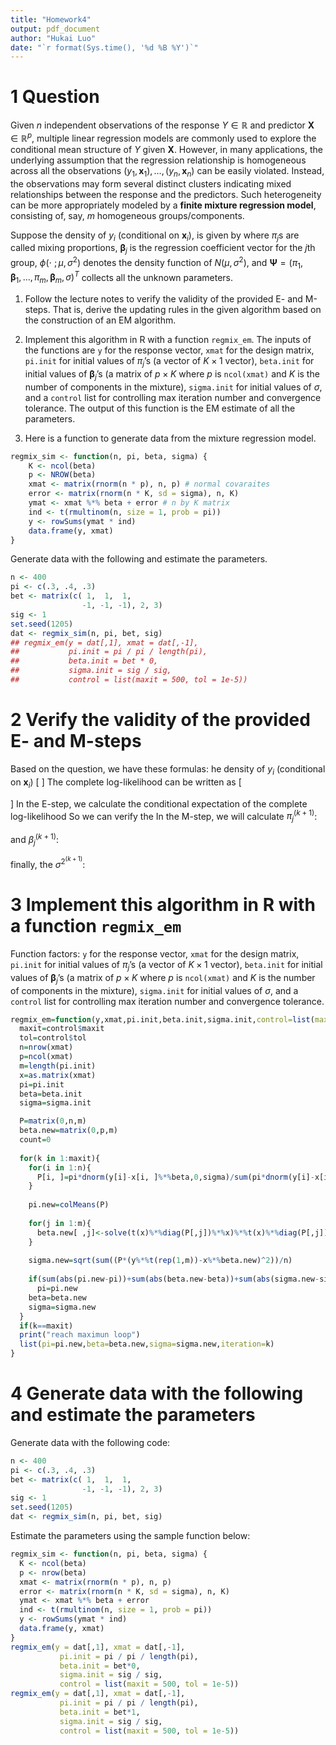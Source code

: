 ```yaml
---
title: "Homework4"
output: pdf_document
author: "Hukai Luo"
date: "`r format(Sys.time(), '%d %B %Y')`"
---
```


# 1 Question
Given $n$ independent observations of the response $Y \in \mathbb{R}$ and
predictor $\mathbf{X} \in \mathbb{R}^p$, multiple linear regression models are
commonly used to explore the conditional mean structure of $Y$ given
$\mathbf{X}$. However, in many applications, the underlying assumption that the
regression relationship is homogeneous across all the observations
$(y_1, \mathbf{x}_1),\ldots,(y_n, \mathbf{x}_n)$
can be easily violated. Instead, the observations may form several distinct clusters indicating mixed relationships between the response and the predictors. Such heterogeneity can be more appropriately
modeled by a __finite mixture regression model__, consisting of, say, $m$
homogeneous groups/components.


Suppose the density of $y_i$ (conditional on $\mathbf{x}_i$), is given by
\begin{eqnarray}
f(y_i\mid \mathbf{x}_i,\boldsymbol{\Psi})= \sum_{j=1}^{m} \pi_{j}\phi(y_i;\mathbf{x}_i^{\top}\boldsymbol{\beta}_{j}, \sigma^2),\qquad i=1,\ldots,n,
(\#eq:mixregequal)
\end{eqnarray}
where $\pi_j$s are called mixing proportions, $\boldsymbol{\beta}_j$ is the regression coefficient vector for the $j$th group, $\phi(\cdot\:;\mu,\sigma^2)$ denotes the density function of $N(\mu,\sigma^2)$, and $\boldsymbol{\Psi}=(\pi_1,\boldsymbol{\beta}_1,\ldots,\pi_m,\boldsymbol{\beta}_m,\sigma)^T$ collects all the unknown parameters.

1. Follow the lecture notes to verify the validity of the provided E- and M-steps. That is, derive the updating rules in the given algorithm based on
the construction of an EM algorithm.

1. Implement this algorithm in R with a function `regmix_em`.
The inputs of the functions are
`y` for the response vector,
`xmat` for the design matrix,
`pi.init` for initial values of $\pi_j$'s (a vector of $K\times
1$ vector),
`beta.init` for initial values of $\boldsymbol{\beta}_j$'s (a matrix of
$p \times K$ where $p$ is `ncol(xmat)` and $K$ is the number
of components in the mixture),
`sigma.init` for initial values of $\sigma$,
and a `control` list for controlling max iteration number and
convergence tolerance.
The output of this function is the EM estimate of all the parameters.

1. Here is a function to generate data from the mixture regression model.
```r
regmix_sim <- function(n, pi, beta, sigma) {
    K <- ncol(beta)
    p <- NROW(beta)
    xmat <- matrix(rnorm(n * p), n, p) # normal covaraites
    error <- matrix(rnorm(n * K, sd = sigma), n, K)
    ymat <- xmat %*% beta + error # n by K matrix
    ind <- t(rmultinom(n, size = 1, prob = pi))
    y <- rowSums(ymat * ind)
    data.frame(y, xmat)
}
```
Generate data with the following and estimate the parameters.
```r
n <- 400
pi <- c(.3, .4, .3)
bet <- matrix(c( 1,  1,  1, 
                -1, -1, -1), 2, 3)
sig <- 1
set.seed(1205)
dat <- regmix_sim(n, pi, bet, sig)
## regmix_em(y = dat[,1], xmat = dat[,-1], 
##           pi.init = pi / pi / length(pi),
##           beta.init = bet * 0,
##           sigma.init = sig / sig, 
##           control = list(maxit = 500, tol = 1e-5))
```

# 2 Verify the validity of the provided E- and M-steps

Based on the question, we have these formulas:\newline
he density of $y_i$ (conditional on $\mathbf{x}_i$)
\[
\begin{aligned}
f(y_i|x_i,\Psi)&=\sum_{j=1}^{m}\pi_j\phi(y_i;x_{i}^{T}\beta_j,\sigma^2 )
\end{aligned}
\]
The complete log-likelihood can be written as
\[
\begin{aligned}
l_{c}^{n}(\Psi )&=\sum_{i=1}^{n}\sum_{j=1}^{m}z_{ij}\ln\{\pi_j\phi(y_i-x_{i}^{T}\beta_j;0,\sigma^2 )\}
\end{aligned}
\]
In the E-step, we calculate the conditional expectation of the complete log-likelihood
\begin{align*}
E(z_{ij}|(x, y), \Psi^{(k)}) &= P(z_{ij} = 1|(x_i, y_i), \Psi^{(k)})\\
                             &= \frac{P(x_i, y_i, z_{ij}=1|\Psi^{(k)})}
                             {P(x_i, y_i|\Psi^{(k)})}\\
                             &= \frac{\pi_j^{(k)}\varphi(y_i-x_i^T\beta_j;0, \sigma^2)}
                             {\sum_{j=1}^m\pi_j^{(k)}\varphi(y_i-x_i^T\beta_j;0, \sigma^2)}\\
                             &=p_{ij}^{(k+1)}\\
\end{align*}
So we can verify the 
\begin{align*}
Q(\Psi | \Psi^{(k)}) &= E[l_n^c(\Psi)|(x,y)]\\
                     &= \sum_zP(z|(x, y), \Psi^{(k)}) l_n^c(\Psi)\\
                     &= \sum_zP(z|(x, y),\Psi^{(k)})\sum_{i=1}^n\sum_{j=1}^m 
                     z_{ij}\{log\pi_j+log\varphi(y_i-x_i^T\beta_j;0, \sigma^2)\}\\
                     &= \sum_{i=1}^n\sum_{j=1}^m [\sum_z z_{ij}P(z|(x, y), \Psi^{(k)})] 
                     \{log\pi_j+log\varphi(y_i-x_i^T\beta_j;0, \sigma^2)\}\\
                     &= \sum_{i=1}^n\sum_{j=1}^m E(z_{ij}|(x, y), \Psi^{(k)}) 
                     \{log\pi_j+log\varphi(y_i-x_i^T\beta_j;0, \sigma^2)\}\\
\end{align*}
In the M-step, we will calculate $\pi_j^{(k+1)}$:

\begin{align*}
\frac{\partial Q}{\partial \pi_j}&=\sum_{i=1}^{n}\sum_{j=1}^{m}p_{ij}^{(k+1)}\ln\pi_j\\&=\sum_{j=1}^{m}(\ln\pi_j\sum_{i=1}^{n}p_{ij}^{(k+1)})\\&=\ln\pi_1\sum_{i=1}^{n}p_{i1}^{(k+1)}+...+\ln\pi_j\sum_{i=1}^{n}p_{ij}^{(k+1)}+...\ln\pi_m\sum_{i=1}^{n}p_{im}^{(k+1)}\\&=\ln\pi_1\sum_{i=1}^{n}p_{i1}^{(k+1)}+...+\ln\pi_j\sum_{i=1}^{n}p_{ij}^{(k+1)}+...\ln(1-\pi_1-...-\pi_j-...-\pi_{m-1})\sum_{i=1}^{n}p_{im}^{(k+1)}\\&=0
\end{align*}

\begin{align*}
\pi_m^{(k+1)} = 1-\sum_{j=1}^{m-1}\pi_j^{(k+1)} = 
\frac{\sum_{i=1}^n\sum_{j=1}^mp_{ij}^{(k+1)}-\sum_{j=1}^{m-1}\sum_{i=1}^n
p_{ij}^{(k+1)}}{n}=\frac{\sum_{i=1}^np_{im}^{(k+1)}}{n}
\end{align*}

and $\beta_j^{(k+1)}$:
\begin{align*}
\frac{\partial}{\partial \beta_j} 
Q(\Psi | \Psi^{(k)}) &= \frac{\partial I_3}{\partial \beta_j}\\
                     &= -2\sum_{i=1}^n p_{ij}^{(k+1)}x_i(y_i-x_i^T\beta_j)\\
                     &= 0\\
\end{align*}
\begin{align*}
\beta_j^{(k+1)}=(\sum_{i=1}^{n}x_ix_i^Tp_{ij}^{(k+1)})^{-1}(\sum_{i=1}^{n}x_ip_{ij}^{(k+1)}y_i)
\end{align*}

finally, the $\sigma^{2^{(k+1)}}$:

\begin{align*}
&\frac{\partial Q}{\partial \sigma^2}=-\frac{1}{2\sigma^2}\sum_{i=1}^{n}\sum_{j=1}^{m}p_{ij}^{(k+1)}+\frac{1}{2(\sigma^2)^2}\sum_{i=1}^{n}\sum_{j=1}^{m}p_{ij}^{(k+1)}(y_i-x_i^T\beta_j^{(k+1)})^2=0\\\Rightarrow&\frac{\sum_{i=1}^{n}\sum_{j=1}^{m}p_{ij}^{(k+1)}(y_i-x_i^T\beta_j^{(k+1)})^2}{\sigma^2}=n\\\Rightarrow&{\sigma^2}^{(k+1)}=\frac{\sum_{i=1}^{n}\sum_{j=1}^{m}p_{ij}^{(k+1)}(y_i-x_i^T\beta_j^{(k+1)})^2}{n}
\end{align*}
\newpage

# 3 Implement this algorithm in R with a function `regmix_em`

Function factors: \newline `y` for the response vector,
`xmat` for the design matrix,
`pi.init` for initial values of $\pi_j$'s (a vector of $K\times
1$ vector),
`beta.init` for initial values of $\boldsymbol{\beta}_j$'s (a matrix of
$p \times K$ where $p$ is `ncol(xmat)` and $K$ is the number
of components in the mixture),
`sigma.init` for initial values of $\sigma$,
and a `control` list for controlling max iteration number and
convergence tolerance.

```r
regmix_em=function(y,xmat,pi.init,beta.init,sigma.init,control=list(maxit=500,tol=1e-5)){
  maxit=control$maxit
  tol=control$tol
  n=nrow(xmat)
  p=ncol(xmat)
  m=length(pi.init)
  x=as.matrix(xmat)
  pi=pi.init
  beta=beta.init
  sigma=sigma.init

  P=matrix(0,n,m)
  beta.new=matrix(0,p,m)
  count=0
  
  for(k in 1:maxit){
    for(i in 1:n){
      P[i, ]=pi*dnorm(y[i]-x[i, ]%*%beta,0,sigma)/sum(pi*dnorm(y[i]-x[i, ]%*%beta,0,sigma))
    }
    
    pi.new=colMeans(P)
    
    for(j in 1:m){
      beta.new[ ,j]<-solve(t(x)%*%diag(P[,j])%*%x)%*%t(x)%*%diag(P[,j])%*%y
    }
    
    sigma.new=sqrt(sum((P*(y%*%t(rep(1,m))-x%*%beta.new)^2))/n)
    
    if(sum(abs(pi.new-pi))+sum(abs(beta.new-beta))+sum(abs(sigma.new-sigma))<tol)break
      pi=pi.new
    beta=beta.new
    sigma=sigma.new
  }
  if(k==maxit)
  print("reach maximun loop")
  list(pi=pi.new,beta=beta.new,sigma=sigma.new,iteration=k)
}
```
\newpage

# 4 Generate data with the following and estimate the parameters

Generate data with the following code:
```r
n <- 400
pi <- c(.3, .4, .3)
bet <- matrix(c( 1,  1,  1, 
                -1, -1, -1), 2, 3)
sig <- 1
set.seed(1205)
dat <- regmix_sim(n, pi, bet, sig)
```
Estimate the parameters using the sample function below:
```r
regmix_sim <- function(n, pi, beta, sigma) {
  K <- ncol(beta)
  p <- nrow(beta)
  xmat <- matrix(rnorm(n * p), n, p) 
  error <- matrix(rnorm(n * K, sd = sigma), n, K)
  ymat <- xmat %*% beta + error 
  ind <- t(rmultinom(n, size = 1, prob = pi))
  y <- rowSums(ymat * ind)
  data.frame(y, xmat)
}
regmix_em(y = dat[,1], xmat = dat[,-1], 
           pi.init = pi / pi / length(pi),
           beta.init = bet*0,
           sigma.init = sig / sig, 
           control = list(maxit = 500, tol = 1e-5))
regmix_em(y = dat[,1], xmat = dat[,-1], 
           pi.init = pi / pi / length(pi),
           beta.init = bet*1,
           sigma.init = sig / sig, 
           control = list(maxit = 500, tol = 1e-5))
```









